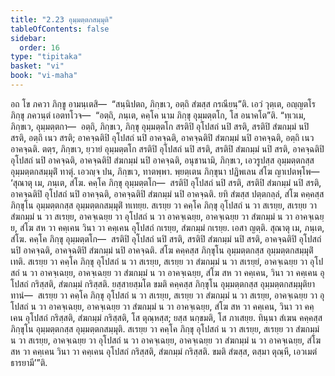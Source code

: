 ```yaml
---
title: "2.23 อุมฺมตฺตกสมฺมุติ"
tableOfContents: false
sidebar:
  order: 16
type: "tipitaka"
basket: "vi"
book: "vi-maha"
---
```



<DynamicBreadcrumb />

<Division number="167" book="vi-maha">

<Paragraph number="695" book="vi-maha">
อถ โข ภควา ภิกฺขู อามนฺเตสิ—  “สนฺนิปตถ, ภิกฺขเว, อตฺถิ สํฆสฺส กรณียนฺ”ติ. เอวํ วุตฺเต, อญฺญตโร ภิกฺขุ ภควนฺตํ เอตทโวจ—  “อตฺถิ, ภนฺเต, คคฺโค นาม ภิกฺขุ อุมฺมตฺตโก, โส อนาคโต”ติ.
</Paragraph>

<Paragraph number="696" book="vi-maha">
“ทฺเวเม, ภิกฺขเว, อุมฺมตฺตกา—  อตฺถิ, ภิกฺขเว, ภิกฺขุ อุมฺมตฺตโก สรติปิ อุโปสถํ นปิ สรติ, สรติปิ สํฆกมฺมํ นปิ สรติ, อตฺถิ เนว สรติ; อาคจฺฉติปิ อุโปสถํ นปิ อาคจฺฉติ, อาคจฺฉติปิ สํฆกมฺมํ นปิ อาคจฺฉติ, อตฺถิ เนว อาคจฺฉติ. ตตฺร, ภิกฺขเว, ยฺวายํ อุมฺมตฺตโก สรติปิ อุโปสถํ นปิ สรติ, สรติปิ สํฆกมฺมํ นปิ สรติ, อาคจฺฉติปิ อุโปสถํ นปิ อาคจฺฉติ, อาคจฺฉติปิ สํฆกมฺมํ นปิ อาคจฺฉติ, อนุชานามิ, ภิกฺขเว, เอวรูปสฺส อุมฺมตฺตกสฺส อุมฺมตฺตกสมฺมุติํ ทาตุํ. เอวญฺจ ปน, ภิกฺขเว, ทาตพฺพา. พฺยตฺเตน ภิกฺขุนา ปฏิพเลน สํโฆ ญาเปตพฺโพ—
</Paragraph>

<Paragraph number="697" book="vi-maha">
‘สุณาตุ เม, ภนฺเต, สํโฆ. คคฺโค ภิกฺขุ อุมฺมตฺตโก—  สรติปิ อุโปสถํ นปิ สรติ, สรติปิ สํฆกมฺมํ นปิ สรติ, อาคจฺฉติปิ อุโปสถํ นปิ อาคจฺฉติ, อาคจฺฉติปิ สํฆกมฺมํ นปิ อาคจฺฉติ. ยทิ สํฆสฺส ปตฺตกลฺลํ, สํโฆ คคฺคสฺส ภิกฺขุโน อุมฺมตฺตกสฺส อุมฺมตฺตกสมฺมุติํ ทเทยฺย. สเรยฺย วา คคฺโค ภิกฺขุ อุโปสถํ น วา สเรยฺย, สเรยฺย วา สํฆกมฺมํ น วา สเรยฺย, อาคจฺเฉยฺย วา อุโปสถํ น วา อาคจฺเฉยฺย, อาคจฺเฉยฺย วา สํฆกมฺมํ น วา อาคจฺเฉยฺย, สํโฆ สห วา คคฺเคน วินา วา คคฺเคน อุโปสถํ กเรยฺย, สํฆกมฺมํ กเรยฺย. เอสา ญตฺติ.
</Paragraph>

<Paragraph number="698" book="vi-maha">
สุณาตุ เม, ภนฺเต, สํโฆ. คคฺโค ภิกฺขุ อุมฺมตฺตโก—  สรติปิ อุโปสถํ นปิ สรติ, สรติปิ สํฆกมฺมํ นปิ สรติ, อาคจฺฉติปิ อุโปสถํ นปิ อาคจฺฉติ, อาคจฺฉติปิ สํฆกมฺมํ นปิ อาคจฺฉติ. สํโฆ คคฺคสฺส ภิกฺขุโน อุมฺมตฺตกสฺส อุมฺมตฺตกสมฺมุติํ เทติ. สเรยฺย วา คคฺโค ภิกฺขุ อุโปสถํ น วา สเรยฺย, สเรยฺย วา สํฆกมฺมํ น วา สเรยฺยํ, อาคจฺเฉยฺย วา อุโปสถํ น วา อาคจฺเฉยฺย, อาคจฺเฉยฺย วา สํฆกมฺมํ น วา อาคจฺเฉยฺย, สํโฆ สห วา คคฺเคน, วินา วา คคฺเคน อุโปสถํ กริสฺสติ, สํฆกมฺมํ กริสฺสติ. ยสฺสายสฺมโต ขมติ คคฺคสฺส ภิกฺขุโน อุมฺมตฺตกสฺส อุมฺมตฺตกสมฺมุติยา ทานํ—  สเรยฺย วา คคฺโค ภิกฺขุ อุโปสถํ น วา สเรยฺย, สเรยฺย วา สํฆกมฺมํ น วา สเรยฺย, อาคจฺเฉยฺย วา อุโปสถํ น วา อาคจฺเฉยฺย, อาคจฺเฉยฺย วา สํฆกมฺมํ น วา อาคจฺเฉยฺย, สํโฆ สห วา คคฺเคน, วินา วา คคฺเคน อุโปสถํ กริสฺสติ, สํฆกมฺมํ กริสฺสติ, โส ตุณฺหสฺส; ยสฺส นกฺขมติ, โส ภาเสยฺย.
</Paragraph>

<Paragraph number="699" book="vi-maha">
ทินฺนา สํเฆน คคฺคสฺส ภิกฺขุโน อุมฺมตฺตกสฺส อุมฺมตฺตกสมฺมุติ. สเรยฺย วา คคฺโค ภิกฺขุ อุโปสถํ น วา สเรยฺย, สเรยฺย วา สํฆกมฺมํ น วา สเรยฺย, อาคจฺเฉยฺย วา อุโปสถํ น วา อาคจฺเฉยฺย, อาคจฺเฉยฺย วา สํฆกมฺมํ น วา อาคจฺเฉยฺย, สํโฆ สห วา คคฺเคน วินา วา คคฺเคน อุโปสถํ กริสฺสติ, สํฆกมฺมํ กริสฺสติ. ขมติ สํฆสฺส, ตสฺมา ตุณฺหี, เอวเมตํ ธารยามี’”ติ.
</Paragraph>
</Division>